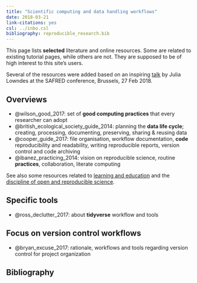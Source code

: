 ```yaml
---
title: "Scientific computing and data handling workflows"
date: 2018-03-21
link-citations: yes
csl: ../inbo.csl
bibliography: reproducible_research.bib
---
```


This page lists **selected** literature and online resources. Some are related to existing tutorial pages, while others are not. They are supposed to be of high interest to this site's users.

Several of the resources were added based on an inspiring
[talk](https://docs.google.com/presentation/d/10KkXEv4r3wWtdKvB6RFOPe809eMNldODaRqQxn-jeME/edit?usp=sharing) 
by Julia Lowndes at the SAFRED conference, Brussels, 27 Feb 2018.

## Overviews {#overviews}

- @wilson_good_2017: set of **good computing practices** that every researcher can adopt
- @british_ecological_society_guide_2014: planning the **data life cycle**; creating, processing, documenting, preserving, sharing & reusing data
- @cooper_guide_2017: file organisation, workflow documentation, **code** reproducibility and readability, writing reproducible reports, version control and code archiving
- @ibanez_practicing_2014: vision on reproducible science, routine **practices**, collaboration, literate computing

See also some resources related to [learning and education](#educate) and the [discipline of open and reproducible science](#discipline).

## Specific tools

- @ross_declutter_2017: about **tidyverse** workflow and tools

## Focus on version control workflows

- @bryan_excuse_2017: rationale, workflows and tools regarding version control for project organization

## Bibliography

